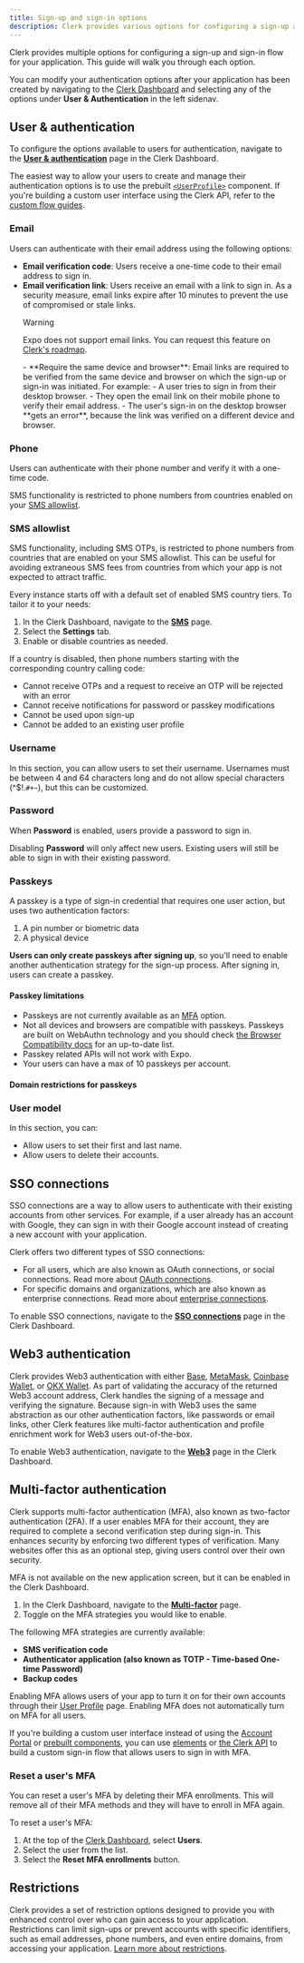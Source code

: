 ```yaml
---
title: Sign-up and sign-in options
description: Clerk provides various options for configuring a sign-up and sign-in flow.
---
```


Clerk provides multiple options for configuring a sign-up and sign-in flow for your application. This guide will walk you through each option.

You can modify your authentication options after your application has been created by navigating to the [Clerk Dashboard](https://dashboard.clerk.com/) and selecting any of the options under **User & Authentication** in the left sidenav.

## User & authentication

To configure the options available to users for authentication, navigate to the [**User & authentication**](https://dashboard.clerk.com/last-active?path=user-authentication/user-and-authentication) page in the Clerk Dashboard.

The easiest way to allow your users to create and manage their authentication options is to use the prebuilt [`<UserProfile>`](/docs/components/user/user-profile) component. If you're building a custom user interface using the Clerk API, refer to the [custom flow guides](/docs/custom-flows/overview).

### Email

Users can authenticate with their email address using the following options:

- **Email verification code**: Users receive a one-time code to their email address to sign in.
- **Email verification link**: Users receive an email with a link to sign in. As a security measure, email links expire after 10 minutes to prevent the use of compromised or stale links.
  <If sdk="expo">
    > [!WARNING]
    > Expo does not support email links. You can request this feature on [Clerk's roadmap](https://feedback.clerk.com/).
  </If>
  - **Require the same device and browser**: Email links are required to be verified from the same device and browser on which the sign-up or sign-in was initiated. For example:
    - A user tries to sign in from their desktop browser.
    - They open the email link on their mobile phone to verify their email address.
    - The user's sign-in on the desktop browser **gets an error**, because the link was verified on a different device and browser.

### Phone

<Include src="_partials/feature-not-free-callout" />

Users can authenticate with their phone number and verify it with a one-time code.

SMS functionality is restricted to phone numbers from countries enabled on your [SMS allowlist](#sms-allowlist).

### SMS allowlist

SMS functionality, including SMS OTPs, is restricted to phone numbers from countries that are enabled on your SMS allowlist. This can be useful for avoiding extraneous SMS fees from countries from which your app is not expected to attract traffic.

Every instance starts off with a default set of enabled SMS country tiers. To tailor it to your needs:

1. In the Clerk Dashboard, navigate to the [**SMS**](https://dashboard.clerk.com/last-active?path=customization/sms) page.
1. Select the **Settings** tab.
1. Enable or disable countries as needed.

If a country is disabled, then phone numbers starting with the corresponding country calling code:

- Cannot receive OTPs and a request to receive an OTP will be rejected with an error
- Cannot receive notifications for password or passkey modifications
- Cannot be used upon sign-up
- Cannot be added to an existing user profile

### Username

In this section, you can allow users to set their username. Usernames must be between 4 and 64 characters long and do not allow special characters (^$!.`#+~`), but this can be customized.

<Include src="_partials/username-character-callout" />

### Password

When **Password** is enabled, users provide a password to sign in.

Disabling **Password** will only affect new users. Existing users will still be able to sign in with their existing password.

### Passkeys

<Include src="_partials/feature-not-free-callout" />

A passkey is a type of sign-in credential that requires one user action, but uses two authentication factors:

1. A pin number or biometric data
1. A physical device

**Users can only create passkeys after signing up**, so you'll need to enable another authentication strategy for the sign-up process. After signing in, users can create a passkey.

#### Passkey limitations

- Passkeys are not currently available as an [MFA](#multi-factor-authentication) option.
- Not all devices and browsers are compatible with passkeys. Passkeys are built on WebAuthn technology and you should check [the Browser Compatibility docs](https://developer.mozilla.org/en-US/docs/Web/API/Web_Authentication_API#browser_compatibility) for an up-to-date list.
- Passkey related APIs will not work with Expo.
- Your users can have a max of 10 passkeys per account.

#### Domain restrictions for passkeys

<Include src="_partials/authentication/passkeys-restriction" />

### User model

In this section, you can:

- Allow users to set their first and last name.
- Allow users to delete their accounts.

## SSO connections

SSO connections are a way to allow users to authenticate with their existing accounts from other services. For example, if a user already has an account with Google, they can sign in with their Google account instead of creating a new account with your application.

Clerk offers two different types of SSO connections:

- For all users, which are also known as OAuth connections, or social connections. Read more about [OAuth connections](/docs/authentication/social-connections/overview).
- For specific domains and organizations, which are also known as enterprise connections. Read more about [enterprise connections](/docs/authentication/enterprise-connections/overview).

To enable SSO connections, navigate to the [**SSO connections**](https://dashboard.clerk.com/last-active?path=user-authentication/sso-connections) page in the Clerk Dashboard.

## Web3 authentication

Clerk provides Web3 authentication with either [Base](/docs/authentication/web3/base), [MetaMask](/docs/authentication/web3/metamask), [Coinbase Wallet](/docs/authentication/web3/coinbase-wallet), or [OKX Wallet](/docs/authentication/web3/okx-wallet). As part of validating the accuracy of the returned Web3 account address, Clerk handles the signing of a message and verifying the signature. Because sign-in with Web3 uses the same abstraction as our other authentication factors, like passwords or email links, other Clerk features like multi-factor authentication and profile enrichment work for Web3 users out-of-the-box.

To enable Web3 authentication, navigate to the [**Web3**](https://dashboard.clerk.com/last-active?path=user-authentication/web3) page in the Clerk Dashboard.

## Multi-factor authentication

Clerk supports multi-factor authentication (MFA), also known as two-factor authentication (2FA). If a user enables MFA for their account, they are required to complete a second verification step during sign-in. This enhances security by enforcing two different types of verification. Many websites offer this as an optional step, giving users control over their own security.

MFA is not available on the new application screen, but it can be enabled in the Clerk Dashboard.

1. In the Clerk Dashboard, navigate to the [**Multi-factor**](https://dashboard.clerk.com/last-active?path=user-authentication/multi-factor) page.
1. Toggle on the MFA strategies you would like to enable.

The following MFA strategies are currently available:

- **SMS verification code**
- **Authenticator application (also known as TOTP - Time-based One-time Password)**
- **Backup codes**

Enabling MFA allows users of your app to turn it on for their own accounts through their [User Profile](/docs/account-portal/overview#user-profile) page. Enabling MFA does not automatically turn on MFA for all users.

If you're building a custom user interface instead of using the [Account Portal](/docs/account-portal/overview) or [prebuilt components](/docs/components/overview), you can use [elements](/docs/customization/elements/examples/sign-in#multi-factor-authentication-mfa) or [the Clerk API](/docs/custom-flows/email-password-mfa) to build a custom sign-in flow that allows users to sign in with MFA.

### Reset a user's MFA

You can reset a user's MFA by deleting their MFA enrollments. This will remove all of their MFA methods and they will have to enroll in MFA again.

To reset a user's MFA:

1. At the top of the [Clerk Dashboard](https://dashboard.clerk.com/), select **Users**.
1. Select the user from the list.
1. Select the **Reset MFA enrollments** button.

## Restrictions

Clerk provides a set of restriction options designed to provide you with enhanced control over who can gain access to your application. Restrictions can limit sign-ups or prevent accounts with specific identifiers, such as email addresses, phone numbers, and even entire domains, from accessing your application. [Learn more about restrictions](/docs/authentication/configuration/restrictions).
